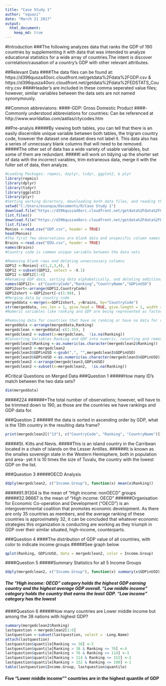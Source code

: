 ---
title: "Case Study 1"
author: "squazi"
date: "March 21 2017"
output:
  html_document:
    keep_md: true
---
#Introduction
###The following analyzes data that ranks the GDP of 190 countries by supplementing it with data that was intended to analyze educational statistics for a wide array of countries.The intent is discover correlation/causation of a country's GDP with other relevant attributes.

##Relevant Data
####The data files can be found at: https://d396qusza40orc.cloudfront.net/getdata%2Fdata%2FGDP.csv & https://d396qusza40orc.cloudfront.net/getdata%2Fdata%2FEDSTATS_Country.csv
####Header's are included in these comma seperated value files; however, similar variables between the data sets are not named synonymously. 

##Common abbreviaions:
####-GDP: Gross Domestic Product
####-Commonly understood abbreviations for countries: Can be referenced at http://www.worldatlas.com/aatlas/ctycodes.htm

##Pre-analyis
#####By viewing both tables, you can tell that there is an easily discernible unique variable between both tables, the trigram country code, however the dataset one dataset does not label it. This data also has a series of unnecssary blank columns that will need to be removed.
#####The other set of data has a wide variety of usable variables, but some of them are redundant.
#####I will work on tidying up the shorter set of data with the incorrect varables, trim extraneous data, merge it with the fuller set of data, then analyze.

```{r}
#Loading Packages: repmis, diplyr, tidyr, ggplot2, & plyr
library(repmis)
library(dplyr)
library(tidyr)
library(ggplot2)
library(plyr)
#Setting working directory, downloading both data files, and reading them into R as CSV files with the names "Monies"" and "Brains"
setwd("C:/Users/esunqua/Documents/R/Case Study 1")
download.file("https://d396qusza40orc.cloudfront.net/getdata%2Fdata%2FGDP.csv",destfile="./GDP.csv")
list.files()
download.file("https://d396qusza40orc.cloudfront.net/getdata%2Fdata%2FEDSTATS_Country.csv",destfile="./EDU.csv")
list.files()
Monies <-read.csv("GDP.csv", header = TRUE)
head(Monies)
#The first few observations are blank data and unspecific column names
Brains <-read.csv("EDU.csv", header = TRUE)
names(Brains)
#Country code is common unique variable between the data sets

#Removing blank rows and deleting unneccessary columns
GDP12 <-Monies[-c(1,2,3,4), ]
GDP12 <-subset(GDP12, select = -X.1)
GDP12 <-GDP12[1:4]
#Renaming GDP data, sorting data alphabetically, and deleting additional blank rows that floated up from the bottom of the sheet 
names(GDP12)<- c("CountryCode","Ranking","CountryName","GDPinUSD")
GDP12sort<-arrange(GDP12,CountryCode)
GDP12short <-GDP12sort[-c(1:98), ]
#Merging data by country code
mergeddata <-merge(x=GDP12short, y=Brains, by="CountryCode")
str(mergeddata, vec.len = 1, give.head = TRUE, give.length = 1, width = 1, list.len= 5)
#Numeric variables like ranking and GDP are being represented as factors

#Removing data for countries that have no ranking or have na data for ranking
mergeddata <-arrange(mergeddata,Ranking)
mergedclean <-mergeddata[-c(1:35), ]
mergedclean2 <-subset(x=mergedclean,  !is.na(Ranking))
#Converting Variables Ranking and GDP into numeric, resorting and removing NA's that were introduced
mergedclean2$Ranking <-as.numeric(as.character(mergedclean2$Ranking))
mergedclean3 <-mergedclean2
mergedclean3$GDPinUSD <-gsub(",", "",mergedclean3$GDPinUSD)
mergedclean3$GDPinUSD <-as.numeric(as.character(mergedclean3$GDPinUSD))
mergedclean2 <-arrange(mergedclean3,GDPinUSD)
mergedclean2 <-subset(x=mergedclean2,  !is.na(Ranking))
```
#Critical Questions on Merged Data
###Question 1
#####How many ID's match between the two data sets?
```{r}
dim(mergeddata)
```
#####224
######*The total number of observations; however, will have to be trimmed down to 190, as those are the countries we have rankings and GDP data for.

###Question 2
#####If the data is sorted in ascending order by GDP, what is the 13th country in the resulting data frame?
```{r}
print(mergedclean2[("13"), c("CountryCode", "Ranking", "CountryName")])
```
#####St. Kitts and Nevis. 
#####This is an island country in the Carribean located in a chain of islands on the Lesser Antilles.
######It is known as the smalles sovereign state in the Western Hemisphere, both in population and area- yet it is 10 times the size of Tuvalu, the country with the lowest GDP on the list.

###Question 3
#####OECD Analysis
```{r}
ddply(mergedclean2, c("Income.Group"), function(x) mean(x$Ranking))
```
#####91.91304 is the mean of "High income: nonOECD" groups
#####32.96667 is the mean of "High income: OECD"
######Organisation for Economic Co-operation and Development ("OECD") is an intergovernmental coalition that promotes economic development. As there are only 35 countries as members, and the average ranking of these countries is approximately 32, it can be concluded that whatever economic strategies this organization is conducting are working as they triumph in GDP over their similar situated, high-income, counterparts.

###Question 4
####The distribution of GDP value of all countries, with color to indicate income groups
#####See graph below
```{r}
qplot(Ranking, GDPinUSD, data = mergedclean2, color = Income.Group)
```

####Question 5
#####Summary Statistics for all 5 Income Groups
```{r}
ddply(mergedclean2, c("Income.Group"), function(x) summary(x$GDPinUSD))
```
##### The "High income: OECD" category holds the highest GDP earning country and the highest average GDP overall. "Low middle income" category holds the country that earns the least GDP. "Low income" category has the lowest

####Question 6
#####How many countries are Lower middle income but among the 38 nations with highest GDP?
```{r}
summary(mergedclean2$Ranking)
lastquestion <-mergedclean2[1:6]
lastquestion <-subset(lastquestion, select = -Long.Name)
attach(lastquestion)
lastquestion$quantile[Ranking <= 38] <-5
lastquestion$quantile[Ranking > 38 & Ranking <= 76] <-4
lastquestion$quantile[Ranking > 76 & Ranking <= 114] <-3
lastquestion$quantile[Ranking > 114 & Ranking <= 152] <-2
lastquestion$quantile[Ranking > 152 & Ranking <= 190] <-1
table(lastquestion$Income.Group, lastquestion$quantile)
```
#### Five "Lower middle income"" countries are in the highest quantile of GDP
